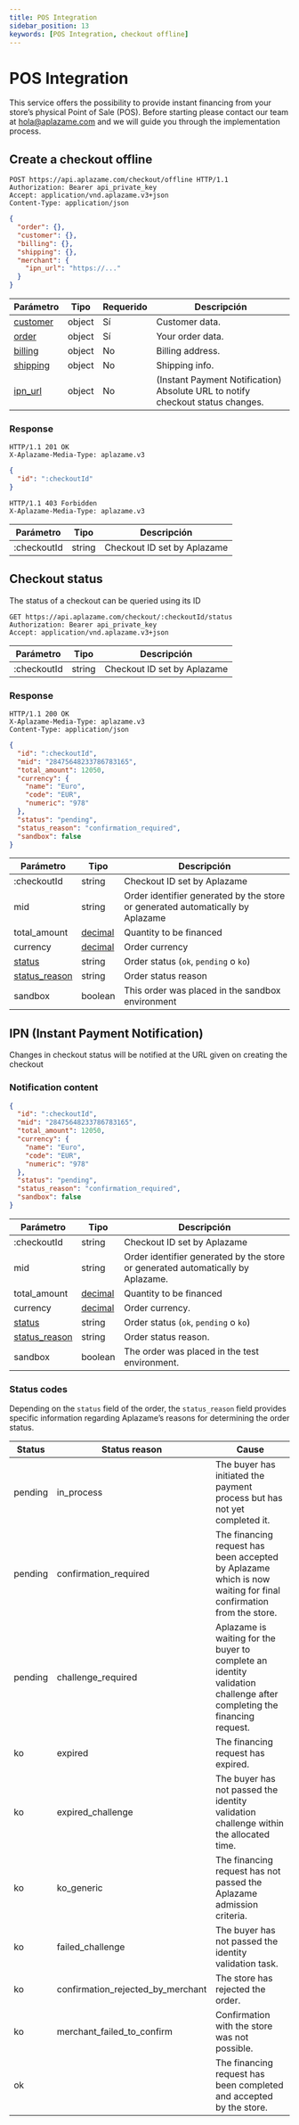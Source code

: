 ```yaml
---
title: POS Integration
sidebar_position: 13
keywords: [POS Integration, checkout offline]
---
```


# POS Integration
This service offers the possibility to provide instant financing from your store’s physical Point of Sale (POS). Before starting please contact our team at [hola@aplazame.com](mailto:hola@aplazame.com)  and we will guide you through the implementation process.

## Create a checkout offline

```http
POST https://api.aplazame.com/checkout/offline HTTP/1.1
Authorization: Bearer api_private_key
Accept: application/vnd.aplazame.v3+json
Content-Type: application/json
```
```json
{
  "order": {},
  "customer": {},
  "billing": {},
  "shipping": {},
  "merchant": {
    "ipn_url": "https://..."
  }
}
```

|<t id="table.parameter">Parámetro</t> | <t id="table.type">Tipo</t> | <t id="table.required">Requerido</t> | <t id="table.description">Descripción</t>|
|---------|---------|---------|---------|
[customer](../checkout-creation/#customer) | object | <t id="table.yes">Sí</t> | Customer data.
[order](../checkout-creation/#order) | object | <t id="table.yes">Sí</t> | Your order data.
[billing](../checkout-creation/#billing) | object | No | Billing address.
[shipping](../checkout-creation/#shipping) | object | No | Shipping info.
[ipn_url](../checkout-creation/#merchant) | object | No |	(Instant Payment Notification) Absolute URL to notify checkout status changes.

### Response

<Tabs>
  <TabItem value="ok" label="OK">

```http
HTTP/1.1 201 OK
X-Aplazame-Media-Type: aplazame.v3
```
```json
{
  "id": ":checkoutId"
}
```
  </TabItem>
  <TabItem value="ko" label="Crédito no disponible">

```http
HTTP/1.1 403 Forbidden
X-Aplazame-Media-Type: aplazame.v3
```
  </TabItem>
</Tabs>

|<t id="table.parameter">Parámetro</t> | <t id="table.type">Tipo</t> | <t id="table.description">Descripción</t>|
|---------|---------|---------|
:checkoutId | string | Checkout ID set by Aplazame

## Checkout status

The status of a checkout can be queried using its ID

```http
GET https://api.aplazame.com/checkout/:checkoutId/status
Authorization: Bearer api_private_key
Accept: application/vnd.aplazame.v3+json
```

|<t id="table.parameter">Parámetro</t> | <t id="table.type">Tipo</t> | <t id="table.description">Descripción</t>|
|---------|---------|---------|
:checkoutId | string | Checkout ID set by Aplazame

### Response

``` http
HTTP/1.1 200 OK
X-Aplazame-Media-Type: aplazame.v3
Content-Type: application/json
````
```json
{
  "id": ":checkoutId",
  "mid": "28475648233786783165",
  "total_amount": 12050,
  "currency": {
    "name": "Euro",
    "code": "EUR",
    "numeric": "978"
  },
  "status": "pending",
  "status_reason": "confirmation_required",
  "sandbox": false
}
```

|<t id="table.parameter">Parámetro</t> | <t id="table.type">Tipo</t> | <t id="table.description">Descripción</t>|
|---------|---------|---------|
:checkoutId | string | Checkout ID set by Aplazame
mid | string | Order identifier generated by the store or generated automatically by Aplazame
total_amount | [decimal](../api-reference#decimals) | Quantity to be financed
currency | [decimal](../api-reference#decimals) | Order currency
[status](../checkout-confirmation/#codigos-de-estado-del-pedido) | string | Order status (`ok`, `pending` o `ko`)
[status_reason](../checkout-confirmation/#codigos-de-estado-del-pedido) | string | Order status reason
sandbox | boolean | This order was placed in the sandbox environment

## IPN (Instant Payment Notification)

Changes in checkout status will be notified at the URL given on creating the checkout

### Notification content

```json
{
  "id": ":checkoutId",
  "mid": "28475648233786783165",
  "total_amount": 12050,
  "currency": {
    "name": "Euro",
    "code": "EUR",
    "numeric": "978"
  },
  "status": "pending",
  "status_reason": "confirmation_required",
  "sandbox": false
}
```

|<t id="table.parameter">Parámetro</t> | <t id="table.type">Tipo</t> | <t id="table.description">Descripción</t>|
|---------|---------|---------|
:checkoutId | string | Checkout ID set by Aplazame
mid | string | Order identifier generated by the store or generated automatically by Aplazame.
total_amount | [decimal](../api-reference#decimals) | Quantity to be financed
currency | [decimal](../api-reference#decimals) | Order currency.
[status](../checkout-confirmation/#codigos-de-estado-del-pedido) | string | Order status (`ok`, `pending` o `ko`)
[status_reason](../checkout-confirmation/#codigos-de-estado-del-pedido) | string | Order status reason.
sandbox | boolean | The order was placed in the test environment.

### Status codes

Depending on the `status` field of the order, the `status_reason` field provides specific information regarding Aplazame’s reasons for determining the order status.

Status | Status reason | Cause
------ | ---- | -----
pending | in_process | The buyer has initiated the payment process but has not yet completed it.
pending | confirmation_required | The financing request has been accepted by Aplazame which is now waiting for final confirmation from the store.
pending | challenge_required | Aplazame is waiting for the buyer to complete an identity validation challenge after completing the financing request.
ko | expired | The financing request has expired.
ko | expired_challenge | The buyer has not passed the identity validation challenge within the allocated time.
ko | ko_generic | The financing request has not passed the Aplazame admission criteria.
ko | failed_challenge | The buyer has not passed the identity validation task.
ko | confirmation_rejected_by_merchant | The store has rejected the order.
ko | merchant_failed_to_confirm | Confirmation with the store was not possible.
ok | | The financing request has been completed and accepted by the store.

